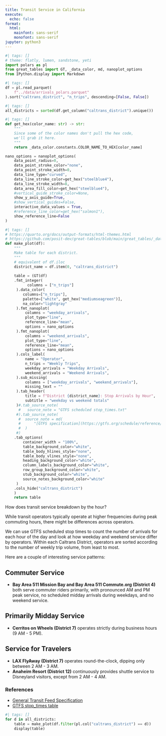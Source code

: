 ```yaml
---
title: Transit Service in California
execute:
  echo: false
format:
  html:
    mainfont: sans-serif
    monofont: sans-serif
jupyter: python3
---
```


```python
#| tags: []
# theme: flatly, lumen, sandstone, yeti
import polars as pl
from great_tables import GT, _data_color, md, nanoplot_options
from IPython.display import Markdown
```

```python
#| tags: []
df = pl.read_parquet(
    f"../data/arrivals_polars.parquet"
).sort("caltrans_district", "n_trips", descending=[False, False])
```

```python
#| tags: []
all_districts = sorted(df.get_column("caltrans_district").unique())
```

```python
#| tags: []
def get_hex(color_name: str) -> str:
    """
    Since some of the color names don't pull the hex code, 
    we'll grab it here.
    """
    return _data_color.constants.COLOR_NAME_TO_HEX[color_name]

nano_options = nanoplot_options(
    data_point_radius=0,
    data_point_stroke_color="none",
    data_point_stroke_width=0,
    data_line_type="curved",
    data_line_stroke_color=get_hex("steelblue4"),
    data_line_stroke_width=8,
    data_area_fill_color=get_hex("steelblue4"),
    #vertical_guide_stroke_color=None,
    show_y_axis_guide=True,
    #show_vertical_guides=False,
    interactive_data_values = True,
    #reference_line_color=get_hex("salmon1"),
    show_reference_line=False
)
```

```python
#| tags: []
# https://quarto.org/docs/output-formats/html-themes.html
# https://github.com/posit-dev/great-tables/blob/main/great_tables/_data_color/constants.py
def make_plot(df):
    """
    Make table for each district.
    """
    # equivalent of df.iloc
    district_name = df.item(0, "caltrans_district")
    
    table = (GT(df)
    .fmt_integer(
          columns = ["n_trips"]
     ).data_color(
        columns=["n_trips"],
        palette=["white", get_hex("mediumseagreen")],
        na_color="lightgray"
     ).fmt_nanoplot(
         columns = "weekday_arrivals", 
         plot_type="line",
         reference_line="mean",
         options = nano_options
     ).fmt_nanoplot(
         columns = "weekend_arrivals", 
         plot_type="line",
         reference_line="mean",
         options = nano_options
     ).cols_label(
         name = "Operator",
         n_trips = "Weekly Trips",
         weekday_arrivals = "Weekday Arrivals",
         weekend_arrivals = "Weekend Arrivals",
     ).sub_missing(
         columns = ["weekday_arrivals", "weekend_arrivals"],
         missing_text = ""
     ).tab_header(
         title = f"District {district_name}: Stop Arrivals by Hour",
         subtitle = "weekday vs weekend totals"
     )#.tab_source_note(
      #   source_note = "GTFS scheduled stop_times.txt"
     #).tab_source_note(
      #  source_note = md(
      #      "[GTFS specification](https://gtfs.org/schedule/reference/#stop_timestxt)"
      #  )
     #)
    .tab_options(
        container_width = "100%",
        table_background_color="white",
        table_body_hlines_style="none",
        table_body_vlines_style="none",
        heading_background_color="white",
        column_labels_background_color="white",
        row_group_background_color="white",
        stub_background_color="white",
        source_notes_background_color="white"
     )
    .cols_hide("caltrans_district")
    )
    return table
```

How does transit service breakdown by the hour?

While transit operators typically operate at higher frequencies during peak 
commuting hours, there might be differences across operators. 

We can use GTFS scheduled stop times to count the number of arrivals 
for each hour of the day and look at how weekday and weekend service differ by operators. Within each Caltrans District, operators are sorted according to the number of weekly trip volume, from least to most.

Here are a couple of interesting service patterns:

## Commuter Service
* **Bay Area 511 Mission Bay and Bay Area 511 Commute.org (District 4)** both serve commuter riders primarily, with pronounced AM and PM peak service, no scheduled midday arrivals during weekdays, and no weekend service.

## Primarily Midday Service
* **Cerritos on Wheels (District 7)** operates strictly during business hours (9 AM - 5 PM).

## Service for Travelers
* **LAX FlyAway (District 7)** operates round-the-clock, dipping only between 2 AM - 3 AM.
* **Anaheim Resort (District 12)** continuously provides shuttle service to Disneyland visitors, except from 2 AM - 4 AM.
    
### References
* [General Transit Feed Specification](https://gtfs.org/)<br>
* [GTFS stop_times table](https://gtfs.org/schedule/reference/#stop_timestxt)

```python
#| tags: []
for d in all_districts:
    table = make_plot(df.filter(pl.col("caltrans_district") == d))
    display(table)
```


